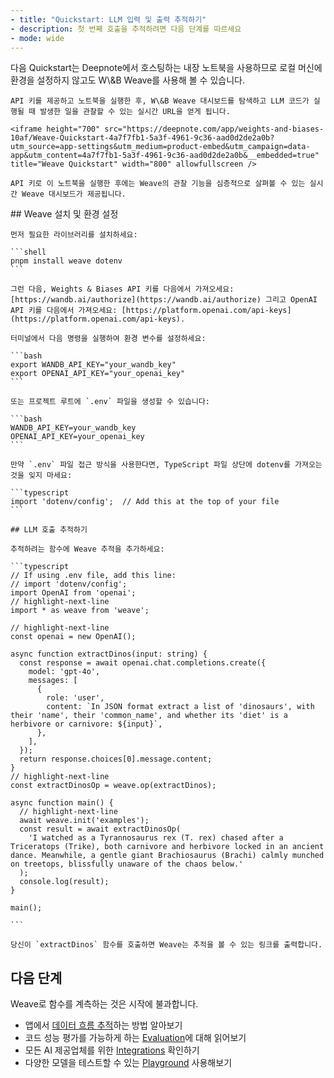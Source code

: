 ```yaml
---
- title: "Quickstart: LLM 입력 및 출력 추적하기"
- description: 첫 번째 호출을 추적하려면 다음 단계를 따르세요
- mode: wide
---
```


<Tabs>
  <Tab title="Python">
    다음 Quickstart는 Deepnote에서 호스팅하는 내장 노트북을 사용하므로 로컬 머신에 환경을 설정하지 않고도 W\&B Weave를 사용해 볼 수 있습니다.

    API 키를 제공하고 노트북을 실행한 후, W\&B Weave 대시보드를 탐색하고 LLM 코드가 실행될 때 발생한 일을 관찰할 수 있는 실시간 URL을 얻게 됩니다.

    <iframe height="700" src="https://deepnote.com/app/weights-and-biases-10af/Weave-Quickstart-4a7f7fb1-5a3f-4961-9c36-aad0d2de2a0b?utm_source=app-settings&utm_medium=product-embed&utm_campaign=data-app&utm_content=4a7f7fb1-5a3f-4961-9c36-aad0d2de2a0b&__embedded=true" title="Weave Quickstart" width="800" allowfullscreen />

    API 키로 이 노트북을 실행한 후에는 Weave의 관찰 기능을 심층적으로 살펴볼 수 있는 실시간 Weave 대시보드가 제공됩니다.
  </Tab>

  <Tab title="TypeScript">
    ## Weave 설치 및 환경 설정

    먼저 필요한 라이브러리를 설치하세요:

    ```shell
    pnpm install weave dotenv
    ```

    그런 다음, Weights & Biases API 키를 다음에서 가져오세요: [https://wandb.ai/authorize](https://wandb.ai/authorize) 그리고 OpenAI API 키를 다음에서 가져오세요: [https://platform.openai.com/api-keys](https://platform.openai.com/api-keys).

    터미널에서 다음 명령을 실행하여 환경 변수를 설정하세요:

    ```bash
    export WANDB_API_KEY="your_wandb_key"
    export OPENAI_API_KEY="your_openai_key"
    ```

    또는 프로젝트 루트에 `.env` 파일을 생성할 수 있습니다:

    ```bash
    WANDB_API_KEY=your_wandb_key
    OPENAI_API_KEY=your_openai_key
    ```

    만약 `.env` 파일 접근 방식을 사용한다면, TypeScript 파일 상단에 dotenv를 가져오는 것을 잊지 마세요:

    ```typescript
    import 'dotenv/config';  // Add this at the top of your file
    ```

    ## LLM 호출 추적하기

    추적하려는 함수에 Weave 추적을 추가하세요:

    ```typescript
    // If using .env file, add this line:
    // import 'dotenv/config';
    import OpenAI from 'openai';
    // highlight-next-line
    import * as weave from 'weave';

    // highlight-next-line
    const openai = new OpenAI();

    async function extractDinos(input: string) {
      const response = await openai.chat.completions.create({
        model: 'gpt-4o',
        messages: [
          {
            role: 'user',
            content: `In JSON format extract a list of 'dinosaurs', with their 'name', their 'common_name', and whether its 'diet' is a herbivore or carnivore: ${input}`,
          },
        ],
      });
      return response.choices[0].message.content;
    }
    // highlight-next-line
    const extractDinosOp = weave.op(extractDinos);

    async function main() {
      // highlight-next-line
      await weave.init('examples');
      const result = await extractDinosOp(
        'I watched as a Tyrannosaurus rex (T. rex) chased after a Triceratops (Trike), both carnivore and herbivore locked in an ancient dance. Meanwhile, a gentle giant Brachiosaurus (Brachi) calmly munched on treetops, blissfully unaware of the chaos below.'
      );
      console.log(result);
    }

    main();

    ```

    당신이 `extractDinos` 함수를 호출하면 Weave는 추적을 볼 수 있는 링크를 출력합니다.
  </Tab>
</Tabs>

## 다음 단계

Weave로 함수를 계측하는 것은 시작에 불과합니다.

* 앱에서 [데이터 흐름 추적](./tutorial-tracing_2)하는 방법 알아보기
* 코드 성능 평가를 가능하게 하는 [Evaluation](/ko/tutorial-eval)에 대해 읽어보기
* 모든 AI 제공업체를 위한 [Integrations](./guides/integrations/index) 확인하기
* 다양한 모델을 테스트할 수 있는 [Playground](./guides/tools/playground) 사용해보기
